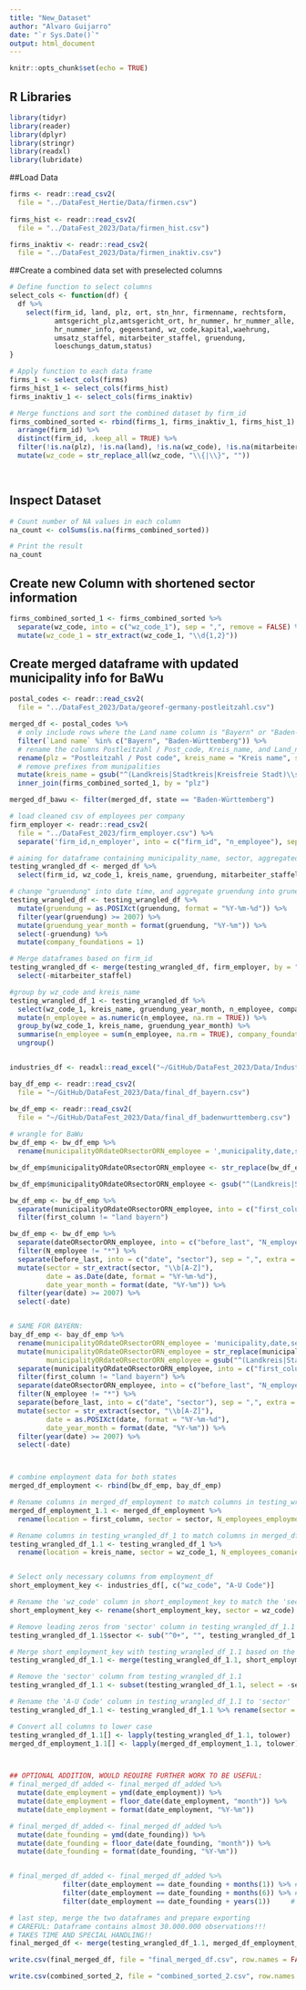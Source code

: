 ```yaml
---
title: "New_Dataset"
author: "Alvaro Guijarro"
date: "`r Sys.Date()`"
output: html_document
---
```


```r
knitr::opts_chunk$set(echo = TRUE)
```

## R Libraries

```r
library(tidyr)
library(reader)
library(dplyr)
library(stringr)
library(readxl)
library(lubridate)

```

##Load Data
```r
firms <- readr::read_csv2(
  file = "../DataFest_Hertie/Data/firmen.csv")
  
firms_hist <- readr::read_csv2(
  file = "../DataFest_2023/Data/firmen_hist.csv")

firms_inaktiv <- readr::read_csv2(
  file = "../DataFest_2023/Data/firmen_inaktiv.csv")
```


##Create a combined data set with preselected columns
```r
# Define function to select columns
select_cols <- function(df) {
  df %>%
    select(firm_id, land, plz, ort, stn_hnr, firmenname, rechtsform, 
           amtsgericht_plz,amtsgericht_ort, hr_nummer, hr_nummer_alle, 
           hr_nummer_info, gegenstand, wz_code,kapital,waehrung, 
           umsatz_staffel, mitarbeiter_staffel, gruendung, 
           loeschungs_datum,status)
}

# Apply function to each data frame
firms_1 <- select_cols(firms)
firms_hist_1 <- select_cols(firms_hist)
firms_inaktiv_1 <- select_cols(firms_inaktiv)

# Merge functions and sort the combined dataset by firm_id
firms_combined_sorted <- rbind(firms_1, firms_inaktiv_1, firms_hist_1) %>%
  arrange(firm_id) %>%
  distinct(firm_id, .keep_all = TRUE) %>%
  filter(!is.na(plz), !is.na(land), !is.na(wz_code), !is.na(mitarbeiter_staffel), !is.na(gruendung)) %>%
  mutate(wz_code = str_replace_all(wz_code, "\\{|\\}", ""))

  
```


## Inspect Dataset 
```r
# Count number of NA values in each column
na_count <- colSums(is.na(firms_combined_sorted))

# Print the result
na_count
```

## Create new Column with shortened sector information
```r
firms_combined_sorted_1 <- firms_combined_sorted %>% 
  separate(wz_code, into = c("wz_code_1"), sep = ",", remove = FALSE) %>% 
  mutate(wz_code_1 = str_extract(wz_code_1, "\\d{1,2}"))
```

## Create merged dataframe with updated municipality info for BaWu
```r
postal_codes <- readr::read_csv2(
  file = "../DataFest_2023/Data/georef-germany-postleitzahl.csv")

merged_df <- postal_codes %>%
  # only include rows where the Land name column is "Bayern" or "Baden-Württemberg"
  filter(`Land name` %in% c("Bayern", "Baden-Württemberg")) %>%
  # rename the columns Postleitzahl / Post_code, Kreis_name, and Land_name
  rename(plz = "Postleitzahl / Post code", kreis_name = "Kreis name", state = "Land name") %>%
  # remove prefixes from munipalities
  mutate(kreis_name = gsub("^(Landkreis|Stadtkreis|Kreisfreie Stadt)\\s", "", kreis_name)) %>%
  inner_join(firms_combined_sorted_1, by = "plz")

merged_df_bawu <- filter(merged_df, state == "Baden-Württemberg")

```

```r
# load cleaned csv of employees per company
firm_employer <- readr::read_csv2(
  file = "../DataFest_2023/firm_employer.csv") %>%
  separate('firm_id,n_employer', into = c("firm_id", "n_employee"), sep = "\\.")

# aiming for dataframe containing municipality_name, sector, aggregated_date, [company_name], aggregated_company_size
testing_wrangled_df <- merged_df %>%
  select(firm_id, wz_code_1, kreis_name, gruendung, mitarbeiter_staffel)

# change "gruendung" into date time, and aggregate gruendung into grunedungen per month
testing_wrangled_df <- testing_wrangled_df %>%
  mutate(gruendung = as.POSIXct(gruendung, format = "%Y-%m-%d")) %>%
  filter(year(gruendung) >= 2007) %>%
  mutate(gruendung_year_month = format(gruendung, "%Y-%m")) %>%
  select(-gruendung) %>%
  mutate(company_foundations = 1)

# Merge dataframes based on firm_id
testing_wrangled_df <- merge(testing_wrangled_df, firm_employer, by = "firm_id") %>%
  select(-mitarbeiter_staffel)

#group by wz_code and kreis_name
testing_wrangled_df_1 <- testing_wrangled_df %>%
  select(wz_code_1, kreis_name, gruendung_year_month, n_employee, company_foundations) %>%
  mutate(n_employee = as.numeric(n_employee, na.rm = TRUE)) %>%
  group_by(wz_code_1, kreis_name, gruendung_year_month) %>%
  summarise(n_employee = sum(n_employee, na.rm = TRUE), company_foundations = sum(company_foundations)) %>%
  ungroup()



```

```r
industries_df <- readxl::read_excel("~/GitHub/DataFest_2023/Data/Industry_Type_by_wz_code.xlsx")

bay_df_emp <- readr::read_csv2(
  file = "~/GitHub/DataFest_2023/Data/final_df_bayern.csv")

bw_df_emp <- readr::read_csv2(
  file = "~/GitHub/DataFest_2023/Data/final_df_badenwurttemberg.csv")
 
# wrangle for BaWu
bw_df_emp <- bw_df_emp %>%
  rename(municipalityORdateORsectorORN_employee = ',municipality,date,sector,N_employee')

bw_df_emp$municipalityORdateORsectorORN_employee <- str_replace(bw_df_emp$municipalityORdateORsectorORN_employee, "^[0-9]+,", "")

bw_df_emp$municipalityORdateORsectorORN_employee <- gsub("^(Landkreis|Stadtkreis|Kreisfreie Stadt|kreis|agentur für arbeit)\\s", "", bw_df_emp$municipalityORdateORsectorORN_employee)

bw_df_emp <- bw_df_emp %>%
  separate(municipalityORdateORsectorORN_employee, into = c("first_column", "dateORsectorORN_employee"), sep = ",", extra = "merge", fill = "left") %>%
  filter(first_column != "land bayern")

bw_df_emp <- bw_df_emp %>% 
  separate(dateORsectorORN_employee, into = c("before_last", "N_employee"), sep = ",(?=[^,]*$)") %>%
  filter(N_employee != "*") %>%
  separate(before_last, into = c("date", "sector"), sep = ",", extra = "merge", fill = "left") %>%
  mutate(sector = str_extract(sector, "\\b[A-Z]"),
         date = as.Date(date, format = "%Y-%m-%d"),
         date_year_month = format(date, "%Y-%m")) %>%
  filter(year(date) >= 2007) %>%
  select(-date)


# SAME FOR BAYERN:
bay_df_emp <- bay_df_emp %>%
  rename(municipalityORdateORsectorORN_employee = 'municipality,date,sector,N_employee') %>%
  mutate(municipalityORdateORsectorORN_employee = str_replace(municipalityORdateORsectorORN_employee, "^[0-9]+,", ""),
         municipalityORdateORsectorORN_employee = gsub("^(Landkreis|Stadtkreis|Kreisfreie Stadt|kreis|agentur für arbeit)\\s", "", municipalityORdateORsectorORN_employee)) %>%
  separate(municipalityORdateORsectorORN_employee, into = c("first_column", "dateORsectorORN_employee"), sep = ",", extra = "merge", fill = "left") %>%
  filter(first_column != "land bayern") %>%
  separate(dateORsectorORN_employee, into = c("before_last", "N_employee"), sep = ",(?=[^,]*$)") %>%
  filter(N_employee != "*") %>%
  separate(before_last, into = c("date", "sector"), sep = ",", extra = "merge", fill = "left") %>%
  mutate(sector = str_extract(sector, "\\b[A-Z]"),
         date = as.POSIXct(date, format = "%Y-%m-%d"),
         date_year_month = format(date, "%Y-%m")) %>%
  filter(year(date) >= 2007) %>%
  select(-date)



# combine employment data for both states
merged_df_employment <- rbind(bw_df_emp, bay_df_emp)
```


```r
# Rename columns in merged_df_employment to match columns in testing_wrangled_df_1
merged_df_employment_1.1 <- merged_df_employment %>%
  rename(location = first_column, sector = sector, N_employees_employment = N_employee, date_employment = date_year_month)

# Rename columns in testing_wrangled_df_1 to match columns in merged_df_employment
testing_wrangled_df_1.1 <- testing_wrangled_df_1 %>%
  rename(location = kreis_name, sector = wz_code_1, N_employees_comanies = n_employee, date_founding = gruendung_year_month)


# Select only necessary columns from employment_df
short_employment_key <- industries_df[, c("wz_code", "A-U Code")]

# Rename the 'wz_code' column in short_employment_key to match the 'sector' column in testing_wrangled_df_1.1
short_employment_key <- rename(short_employment_key, sector = wz_code)

# Remove leading zeros from 'sector' column in testing_wrangled_df_1.1
testing_wrangled_df_1.1$sector <- sub("^0+", "", testing_wrangled_df_1.1$sector)

# Merge short_employment_key with testing_wrangled_df_1.1 based on the 'sector' column
testing_wrangled_df_1.1 <- merge(testing_wrangled_df_1.1, short_employment_key, by = "sector", all.x = TRUE)

# Remove the 'sector' column from testing_wrangled_df_1.1
testing_wrangled_df_1.1 <- subset(testing_wrangled_df_1.1, select = -sector)

# Rename the 'A-U Code' column in testing_wrangled_df_1.1 to 'sector'
testing_wrangled_df_1.1 <- testing_wrangled_df_1.1 %>% rename(sector = 'A-U Code')

# Convert all columns to lower case
testing_wrangled_df_1.1[] <- lapply(testing_wrangled_df_1.1, tolower)
merged_df_employment_1.1[] <- lapply(merged_df_employment_1.1, tolower)




```

```r
## OPTIONAL ADDITION, WOULD REQUIRE FURTHER WORK TO BE USEFUL:
# final_merged_df_added <- final_merged_df_added %>%
  mutate(date_employment = ymd(date_employment)) %>%
  mutate(date_employment = floor_date(date_employment, "month")) %>%
  mutate(date_employment = format(date_employment, "%Y-%m"))

# final_merged_df_added <- final_merged_df_added %>%
  mutate(date_founding = ymd(date_founding)) %>%
  mutate(date_founding = floor_date(date_founding, "month")) %>%
  mutate(date_founding = format(date_founding, "%Y-%m"))


# final_merged_df_added <- final_merged_df_added %>%
             filter(date_employment == date_founding + months(1)) %>% # impact after a month
             filter(date_employment == date_founding + months(6)) %>% # impact after half a year
             filter(date_employment == date_founding + years(1))     # impact after a year
```


```r
# last step, merge the two dataframes and prepare exporting
# CAREFUL: Dataframe contains almost 30.000.000 observations!!!
# TAKES TIME AND SPECIAL HANDLING!!
final_merged_df <- merge(testing_wrangled_df_1.1, merged_df_employment_1.1, by = c("location", "sector"))

write.csv(final_merged_df, file = "final_merged_df.csv", row.names = FALSE)
```

```r
write.csv(combined_sorted_2, file = "combined_sorted_2.csv", row.names = FALSE)
```



